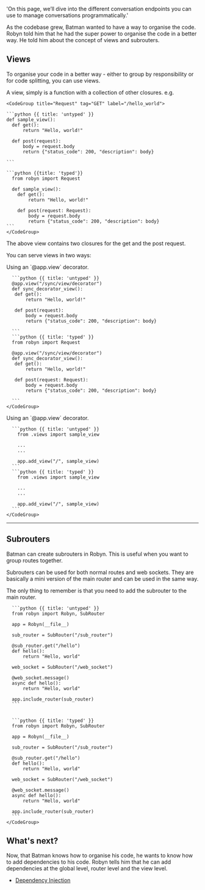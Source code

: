   'On this page, we’ll dive into the different conversation endpoints you can use to manage conversations programmatically.'


As the codebase grew, Batman wanted to have a way to organise the code. Robyn told him that he had the super power to organise the code in a better way. He told him about the concept of views and subrouters.

## Views



<Row>
<Col>
To organise your code in a better way - either to group by responsibility or for code splitting, you can use views.

A view, simply is a function with a collection of other closures. e.g.
</Col>
  <Col sticky>

    <CodeGroup title="Request" tag="GET" label="/hello_world">

    ```python {{ title: 'untyped' }}
    def sample_view():
      def get():
          return "Hello, world!"

      def post(request):
          body = request.body
          return {"status_code": 200, "description": body}

    ```

    ```python {{title: 'typed'}}
      from robyn import Request

      def sample_view():
        def get():
            return "Hello, world!"

        def post(request: Request):
            body = request.body
            return {"status_code": 200, "description": body}
    ```
    </CodeGroup>
  </Col>
</Row>
The above view contains two closures for the get and the post request.

You can serve views in two ways:
<Row>

  <Col>
  Using an `@app.view` decorator.
  </Col>
  <Col sticky>
    <CodeGroup title="Request" tag="GET" label="/hello_world">

      ```python {{ title: 'untyped' }}
      @app.view("/sync/view/decorator")
      def sync_decorator_view():
       def get():
           return "Hello, world!"

       def post(request):
           body = request.body
           return {"status_code": 200, "description": body}

      ```
      ```python {{ title: 'typed' }}
      from robyn import Request

      @app.view("/sync/view/decorator")
      def sync_decorator_view():
       def get():
           return "Hello, world!"

       def post(request: Request):
           body = request.body
           return {"status_code": 200, "description": body}

      ```
    </CodeGroup>
  </Col>
</Row>

<Row>
  <Col>
  Using an `@app.view` decorator.
  </Col>
  <Col sticky>
    <CodeGroup title="Request" tag="GET" label="/hello_world">

      ```python {{ title: 'untyped' }}
        from .views import sample_view

        ...
        ...

        app.add_view("/", sample_view)
      ```
      ```python {{ title: 'typed' }}
        from .views import sample_view

        ...
        ...

        app.add_view("/", sample_view)
      ```
    </CodeGroup>
  </Col>
</Row>


---

## Subrouters




<Row>

  <Col>

Batman can create subrouters in Robyn. This is useful when you want to group routes together.

Subrouters can be used for both normal routes and web sockets. They are basically a mini version of the main router and can be used in the same way.

The only thing to remember is that you need to add the subrouter to the main router.
  </Col>
  <Col sticky>
    <CodeGroup title="Request" tag="GET" label="/hello_world">

      ```python {{ title: 'untyped' }}
      from robyn import Robyn, SubRouter

      app = Robyn(__file__)

      sub_router = SubRouter("/sub_router")

      @sub_router.get("/hello")
      def hello():
          return "Hello, world"

      web_socket = SubRouter("/web_socket")

      @web_socket.message()
      async def hello():
          return "Hello, world"

      app.include_router(sub_router)
      ```


      ```python {{ title: 'typed' }}
      from robyn import Robyn, SubRouter

      app = Robyn(__file__)

      sub_router = SubRouter("/sub_router")

      @sub_router.get("/hello")
      def hello():
          return "Hello, world"

      web_socket = SubRouter("/web_socket")

      @web_socket.message()
      async def hello():
          return "Hello, world"

      app.include_router(sub_router)
      ```
    </CodeGroup>
  </Col>
</Row>

## What's next?

Now, that Batman knows how to organise his code, he wants to know how to add dependencies to his code. Robyn tells him that he can add dependencies at the global level, router level and the view level.

- [Dependency Injection](/documentation/api_reference/dependency_injection)

